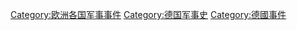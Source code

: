 [[Category:欧洲各国军事事件|Category:欧洲各国军事事件]]
[[Category:德国军事史|Category:德国军事史]]
[[Category:德國事件|Category:德國事件]]